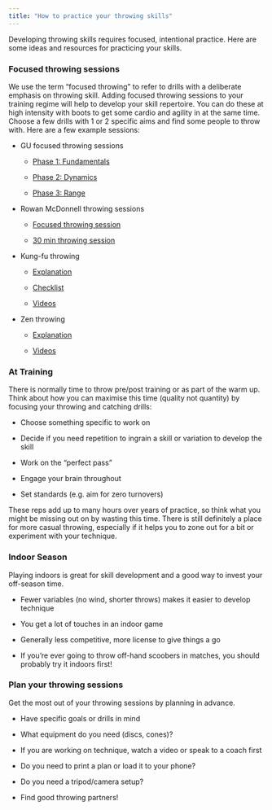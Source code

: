 ```yaml
---
title: "How to practice your throwing skills"
---
```


Developing throwing skills requires focused, intentional practice. Here are some ideas and resources for practicing your skills.

### Focused throwing sessions

We use the term “focused throwing” to refer to drills with a deliberate emphasis on throwing skill. Adding focused throwing sessions to your training regime will help to develop your skill repertoire. You can do these at high intensity with boots to get some cardio and agility in at the same time. Choose a few drills with 1 or 2 specific aims and find some people to throw with. Here are a few example sessions:

-   GU focused throwing sessions

    -   [Phase 1: Fundamentals](https://drive.google.com/file/d/1siNHzVkC88D38arQ1dkuGW9Bhf74k3ckKjWPQBY7T5_m9iMQ75mUnj85rw458I2be3NxfaL-ONmazP3x/view?usp=sharing)

    -   [Phase 2: Dynamics](https://drive.google.com/file/d/1l422e2dpUTYWYbpOZL7sprCE2diKVny1XYay2CMdZM1r9hTxZ0El5Ztevk1ooN1_f0ExiTROsI2IfnMk/view?usp=drive_link)

    -   [Phase 3: Range](https://drive.google.com/file/d/19YsG3WTTARXm9GyRJTxsr1rtQHECkh9Ph6uIY5_CkQKKUFhqGUiYc2qHsyPLPPXjk85XuIFXs4MlcDL_/view?usp=drive_link)

-   Rowan McDonnell throwing sessions

    -   [Focused throwing session](https://www.youtube.com/watch?v=bWtWMoFx6Po&ab_channel=RowanMcDonnell)

    -   [30 min throwing session](https://www.youtube.com/watch?v=rpqT8J6BzvY&ab_channel=RowanMcDonnell)

-   Kung-fu throwing

    -   [Explanation](https://skydmagazine.com/2012/02/kung-fu-throwing/)

    -   [Checklist](https://docs.google.com/document/d/10UBznDueFkqPrsDgCz9ECGZ6kXW07fK_svnGZo6yY6o/edit?usp=sharing)

    -   [Videos](https://www.youtube.com/watch?v=5mGmnqaN3Wk)

-   Zen throwing

    -   [Explanation](https://skydmagazine.com/2011/11/wiggins-zen-throwing-routine/)

    -   [Videos](https://www.youtube.com/playlist?list=PLezzWvSJAw_Y9WqN4bE1v6EzatYqh2d0M)

### At Training

There is normally time to throw pre/post training or as part of the warm up. Think about how you can maximise this time (quality not quantity) by focusing your throwing and catching drills:

-   Choose something specific to work on

-   Decide if you need repetition to ingrain a skill or variation to develop the skill

-   Work on the “perfect pass”

-   Engage your brain throughout

-   Set standards (e.g. aim for zero turnovers)

These reps add up to many hours over years of practice, so think what you might be missing out on by wasting this time. There is still definitely a place for more casual throwing, especially if it helps you to zone out for a bit or experiment with your technique.

### Indoor Season

Playing indoors is great for skill development and a good way to invest your off-season time.

-   Fewer variables (no wind, shorter throws) makes it easier to develop technique

-   You get a lot of touches in an indoor game

-   Generally less competitive, more license to give things a go

-   If you’re ever going to throw off-hand scoobers in matches, you should probably try it indoors first!

### Plan your throwing sessions

Get the most out of your throwing sessions by planning in advance.

-   Have specific goals or drills in mind

-   What equipment do you need (discs, cones)?

-   If you are working on technique, watch a video or speak to a coach first

-   Do you need to print a plan or load it to your phone?

-   Do you need a tripod/camera setup?

-   Find good throwing partners!
